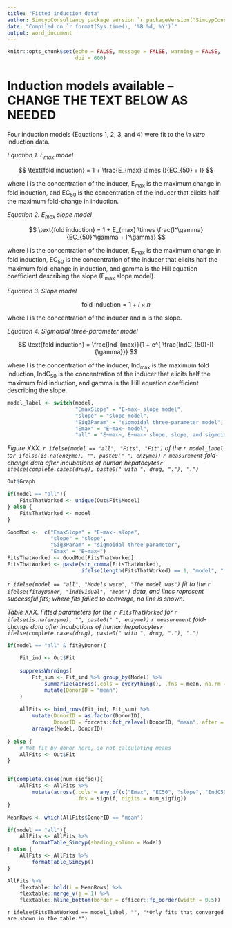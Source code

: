 ```yaml
---
title: "Fitted induction data"
author: SimcypConsultancy package version `r packageVersion("SimcypConsultancy")`
date: "Compiled on `r format(Sys.time(), '%B %d, %Y')`"
output: word_document
---
```


```r

knitr::opts_chunk$set(echo = FALSE, message = FALSE, warning = FALSE, 
                      dpi = 600)

```


# Induction models available -- CHANGE THE TEXT BELOW AS NEEDED 

Four induction models (Equations 1, 2, 3, and 4) were fit to the *in vitro* induction data. 

*Equation 1. E~max~ model* 

$$ \text{fold induction} = 1 + \frac{E_{max} \times I}{EC_{50} + I} $$ 

where I is the concentration of the inducer, E~max~ is the maximum change in fold induction, and EC~50~ is the concentration of the inducer that elicits half the maximum fold-change in induction. 

*Equation 2. E~max~ slope model* 

$$ \text{fold induction} = 1 + E_{max} \times \frac{I^\gamma}{EC_{50}^\gamma + I^\gamma} $$

where I is the concentration of the inducer, E~max~ is the maximum change in fold induction, EC~50~ is the concentration of the inducer that elicits half the maximum fold-change in induction, and gamma is the Hill equation coefficient describing the slope (E~max~ slope model). 

*Equation 3. Slope model* 

$$ \text{fold induction} = 1 + I \times n $$

where I is the concentration of the inducer and n is the slope. 

*Equation 4. Sigmoidal three-parameter model* 

$$ \text{fold induction} = \frac{Ind_{max}}{1 + e^{ \frac{IndC_{50}-I}{\gamma}}} $$

where I is the concentration of the inducer, Ind~max~ is the maximum fold induction, IndC~50~ is the concentration of the inducer that elicits half the maximum fold induction, and gamma is the Hill equation coefficient describing the slope. 



```r

model_label <- switch(model, 
                      "EmaxSlope" = "E~max~ slope model", 
                      "slope" = "slope model", 
                      "Sig3Param" = "sigmoidal three-parameter model", 
                      "Emax" = "E~max~ model", 
                      "all" = "E~max~, E~max~ slope, slope, and sigmoidal three-parameter models")


```


*Figure XXX. `r ifelse(model == "all", "Fits", "Fit")` of the `r model_label` to`r ifelse(is.na(enzyme), "", paste0(" ", enzyme))` `r measurement` fold-change data after incubations of human hepatocytes`r ifelse(complete.cases(drug), paste0(" with ", drug, "."), ".")`*

```r

Out$Graph

if(model == "all"){
    FitsThatWorked <- unique(Out$Fit$Model)    
} else {
    FitsThatWorked <- model
}

GoodMod <-  c("EmaxSlope" = "E~max~ slope", 
              "slope" = "slope", 
              "Sig3Param" = "sigmoidal three-parameter", 
              "Emax" = "E~max~")
FitsThatWorked <- GoodMod[FitsThatWorked]
FitsThatWorked <- paste(str_comma(FitsThatWorked), 
                        ifelse(length(FitsThatWorked) == 1, "model", "models"))

```


*`r ifelse(model == "all", "Models were", "The model was")` fit to the `r ifelse(fitByDonor, "individual", "mean")` data, and lines represent successful fits; where fits failed to converge, no line is shown.*

*Table XXX. Fitted parameters for the `r FitsThatWorked` for `r ifelse(is.na(enzyme), "", paste0(" ", enzyme))` `r measurement` fold-change data after incubations of human hepatocytes`r ifelse(complete.cases(drug), paste0(" with ", drug, "."), ".")`*

```r

if(model == "all" & fitByDonor){
    
    Fit_ind <- Out$Fit
    
    suppressWarnings(
        Fit_sum <- Fit_ind %>% group_by(Model) %>% 
            summarize(across(.cols = everything(), .fns = mean, na.rm = T)) %>% 
            mutate(DonorID = "mean")
    )
    
    AllFits <- bind_rows(Fit_ind, Fit_sum) %>% 
        mutate(DonorID = as.factor(DonorID),
               DonorID = forcats::fct_relevel(DonorID, "mean", after = Inf)) %>% 
        arrange(Model, DonorID)
    
} else {
    # Not fit by donor here, so not calculating means
    AllFits <- Out$Fit
}


if(complete.cases(num_sigfig)){
    AllFits <- AllFits %>% 
        mutate(across(.cols = any_of(c("Emax", "EC50", "slope", "IndC50", "Indmax")), 
                      .fns = signif, digits = num_sigfig))
}

MeanRows <- which(AllFits$DonorID == "mean")

if(model == "all"){
    AllFits <- AllFits %>% 
        formatTable_Simcyp(shading_column = Model) 
} else {
    AllFits <- AllFits %>% 
        formatTable_Simcyp() 
}

AllFits %>% 
    flextable::bold(i = MeanRows) %>% 
    flextable::merge_v(j = 1) %>% 
    flextable::hline_bottom(border = officer::fp_border(width = 0.5))

```

`r ifelse(FitsThatWorked == model_label, "", "*Only fits that converged are shown in the table.*")`


